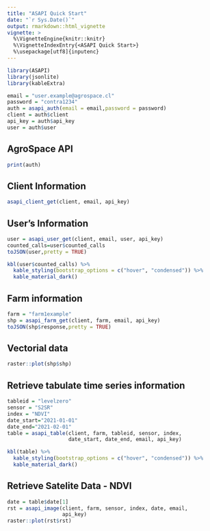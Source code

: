 ```yaml
---
title: "ASAPI Quick Start"
date: "`r Sys.Date()`"
output: rmarkdown::html_vignette
vignette: >
  %\VignetteEngine{knitr::knitr}
  %\VignetteIndexEntry{<ASAPI Quick Start>} 
  %\usepackage[utf8]{inputenc}
---
```


```r
library(ASAPI)
library(jsonlite)
library(kableExtra)

email = "user.example@agrospace.cl"
password = "contra1234"
auth = asapi_auth(email = email,password = password)
client = auth$client
api_key = auth$api_key
user = auth$user

```

## AgroSpace API

```r
print(auth)
```

## Client Information

```r
asapi_client_get(client, email, api_key)

```

## User's Information

```r
user = asapi_user_get(client, email, user, api_key)
counted_calls=user$counted_calls
toJSON(user,pretty = TRUE)

kbl(user$counted_calls) %>%
  kable_styling(bootstrap_options = c("hover", "condensed")) %>% 
  kable_material_dark()

```


## Farm information
```r
farm = "farm1example"
shp = asapi_farm_get(client, farm, email, api_key)
toJSON(shp$response,pretty = TRUE)
```
## Vectorial data
```r
raster::plot(shp$shp)
```


## Retrieve tabulate time series information

```r
tableid = "levelzero"
sensor = "S2SR"
index = "NDVI"
date_start="2021-01-01"
date_end="2021-02-01"
table = asapi_table(client, farm, tableid, sensor, index,
                    date_start, date_end, email, api_key)

```
```r
kbl(table) %>%
  kable_styling(bootstrap_options = c("hover", "condensed")) %>% 
  kable_material_dark()

```

## Retrieve Satelite Data - NDVI
```r
date = table$date[1]
rst = asapi_image(client, farm, sensor, index, date, email,
                  api_key)
raster::plot(rst$rst)
```


<!-- ## Retrieve Satelite Data - RGB -->
<!-- ```{r} -->
<!-- index = "RGB" -->
<!-- table = asapi_table(client, farm, tableid, sensor, index, -->
<!--                     date_start, date_end, email, api_key) -->
<!-- date = table$date[1] -->
<!-- rst = asapi_image(client, farm, sensor, index, date, email, -->
<!--                   api_key) -->
<!-- raster::plotRGB(rst) -->
<!-- ``` -->
